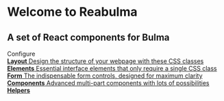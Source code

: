 
<Meta title="Example/Introduction" />

<style>{`
    #docs-root {
        height: 100vh;
    }

    #docs-root > * {
        height: 100vh;
    }

    .subheading {
        --mediumdark: '#999999';
        font-weight: 900;
        font-size: 1rem;
        color: #999;
        letter-spacing: 6px;
        line-height: 24px;
        text-transform: uppercase;
        margin-bottom: 12px;
        margin-top: 40px;
    }

    .link-list {
        display: grid;
        grid-template-columns: 1fr;
        grid-template-rows: 1fr 1fr;
        row-gap: 10px;
    }

    @media (min-width: 620px) {
        .link-list {
            row-gap: 20px;
            column-gap: 20px;
            grid-template-columns: 1fr 1fr;
        }
    }

    @media all and (-ms-high-contrast:none) {
        .link-list {
            display: -ms-grid;
            -ms-grid-columns: 1fr 1fr;
            -ms-grid-rows: 1fr 1fr;
        }
    }

    .link-item {
        display: block;
        padding: 20px 30px 20px 15px;
        border: 2px solid #000;
        border-radius: 5px;
        transition: background 150ms ease-out, border 150ms ease-out, transform 150ms ease-out;
        color: #333333;
        display: flex;
        align-items: flex-start;
        box-shadow: 2px 2px black;
        color: white;
    }

    .link-item:hover {
        color: white;
        border-color: #3298dc;
        transform: translate3d(0, -3px, 0);
        box-shadow: rgba(0, 0, 0, 0.08) 0 3px 10px 0;
        box-shadow: 2px 2px #3298dc;
    }

    .link-item:active {
        border-color: #1EA7FD;
        transform: translate3d(0, 0, 0);
    }

    .link-item strong {
        font-weight: 700;
        display: block;
        margin-bottom: 2px;
    }
  
    .link-item img {
        height: 40px;
        width: 40px;
        margin-right: 15px;
        flex: none;
    }

    .link-item span {
        font-size: 14px;
        line-height: 20px;
    }

    .tip {
        display: inline-block;
        border-radius: 1em;
        font-size: 11px;
        line-height: 12px;
        font-weight: 700;
        background: #E7FDD8;
        color: #66BF3C;
        padding: 4px 12px;
        margin-right: 10px;
        vertical-align: top;
    }

    .tip-wrapper {
        font-size: 13px;
        line-height: 20px;
        margin-top: 40px;
        margin-bottom: 40px;
    }

    .tip-wrapper code {
        font-size: 12px;
        display: inline-block;
    }

  
`}</style>

# Welcome to Reabulma

## A set of React components for Bulma

<div class="subheading">Configure</div>

<div class="link-list">
	<a
		class="link-item"
		href="/story/example-compoment-card--default"
		target="_blank"
	>
		<span>
			<strong>Layout</strong>
			Design the structure of your webpage with these CSS classes
		</span>
	</a>
	<a
		class="link-item"
		href="/story/example-elements-block--block-example"
		target="_blank"
	>
		<span>
			<strong>Elements</strong>
			Essential interface elements that only require a single CSS class
		</span>
	</a>
	<a
		class="link-item"
		href="/story/example-form-input--default"
		target="_blank"
	>
		<span>
			<strong>Form</strong>
			The indispensable form controls, designed for maximum clarity
		</span>
	</a>
	<a
		class="link-item"
		href="/story/example-layout-container--example"
		target="_blank"
	>
		<span>
			<strong>Components</strong>
			Advanced multi-part components with lots of possibilities
		</span>
	</a>
	<a class="link-item" href="/story/example-helpers--page" target="_blank">
		<span>
			<strong>Helpers</strong>
		</span>
	</a>
</div>

